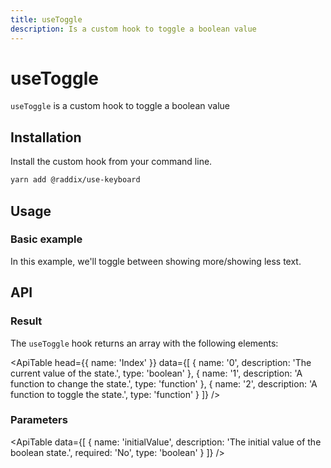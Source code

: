 ```yaml
---
title: useToggle
description: Is a custom hook to toggle a boolean value
---
```


# useToggle

`useToggle` is a custom hook to toggle a boolean value

## Installation

Install the custom hook from your command line.

```bash
yarn add @raddix/use-keyboard
```

## Usage

### Basic example

In this example, we'll toggle between showing more/showing less text.

<CodeBlock folder='use-toggle' file='example1.tsx' />

## API

### Result

The `useToggle` hook returns an array with the following elements:

<ApiTable
  head={{
    name: 'Index'
  }}
  data={[
    {
      name: '0',
      description: 'The current value of the state.',
      type: 'boolean'
    },
    {
      name: '1',
      description: 'A function to change the state.',
      type: 'function'
    },
    {
      name: '2',
      description: 'A function to toggle the state.',
      type: 'function'
    }
  ]}
/>

### Parameters

<ApiTable
  data={[
    {
      name: 'initialValue',
      description: 'The initial value of the boolean state.',
      required: 'No',
      type: 'boolean'
    }
  ]}
/>
